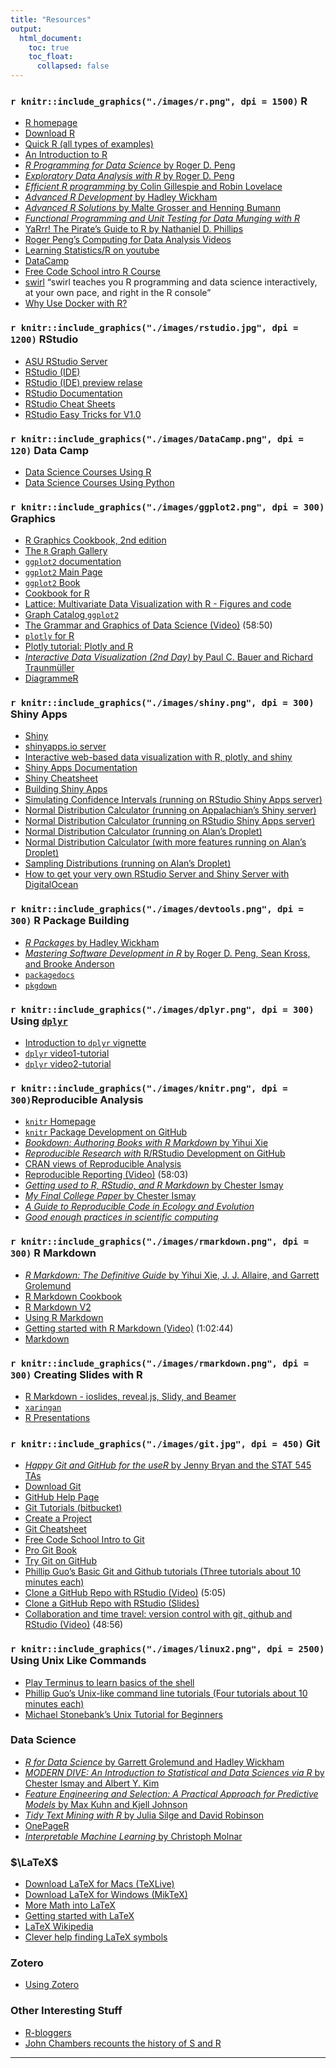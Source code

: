 ```yaml
---
title: "Resources"
output: 
  html_document:
    toc: true
    toc_float:
      collapsed: false
---
```



### `r knitr::include_graphics("./images/r.png", dpi = 1500)` R
* [R homepage](http://www.r-project.org/)
* [Download R](http://cran.r-project.org/)
* [Quick R (all types of examples)](http://www.statmethods.net/index.html)
* [An Introduction to R](http://cran.r-project.org/doc/manuals/r-release/R-intro.html)
* [*R Programming for Data Science* by Roger D. Peng](https://bookdown.org/rdpeng/rprogdatascience/)
* [*Exploratory Data Analysis with R* by Roger D. Peng](https://bookdown.org/rdpeng/exdata/)
* [*Efficient R programming* by Colin Gillespie
and Robin Lovelace](https://bookdown.org/csgillespie/efficientR/)
* [*Advanced R Development* by Hadley Wickham](http://adv-r.had.co.nz/)
* [*Advanced R Solutions* by Malte Grosser and Henning Bumann](https://bookdown.org/Tazinho/Advanced-R-Solutions/)
* [_Functional Programming and Unit Testing for Data Munging with R_](http://www.brodrigues.co/fput/)
* [YaRrr! The Pirate's Guide to R by Nathaniel D. Phillips](http://nathanieldphillips.com/thepiratesguidetor/)
* [Roger Peng's Computing for Data Analysis Videos](http://bit.ly/UC5UDc)
* [Learning Statistics/R on youtube](http://flavioazevedo.com/stats-and-r-blog/2016/9/13/learning-r-on-youtube)
* [DataCamp](https://www.datacamp.com/home)
* [Free Code School intro R Course](https://www.codeschool.com/courses/try-r)
* [swirl](http://swirlstats.com) "swirl teaches you R programming and data science interactively, at your own pace, and right in the R console"
* [Why Use Docker with R?](https://www.opencpu.org/posts/opencpu-with-docker/)

### `r knitr::include_graphics("./images/rstudio.jpg", dpi = 1200)` RStudio
* [ASU RStudio Server](https://mathr.math.appstate.edu/)
* [RStudio (IDE)](http://rstudio.org/)
* [RStudio (IDE) preview relase](https://www.rstudio.com/ide/download/preview)
* [RStudio Documentation](https://support.rstudio.com/hc/en-us/categories/200035113-Documentation)
* [RStudio Cheat Sheets](https://www.rstudio.com/resources/cheatsheets/)
* [RStudio Easy Tricks for V1.0](https://www.rstudio.com/rviews/2016/11/11/easy-tricks-you-mightve-missed/)


### `r knitr::include_graphics("./images/DataCamp.png", dpi = 120)` Data Camp
* [Data Science Courses Using R](https://www.datacamp.com/courses/tech:r)
* [Data Science Courses Using Python](https://www.datacamp.com/courses/tech:python)


### `r knitr::include_graphics("./images/ggplot2.png", dpi = 300)` Graphics

* [R Graphics Cookbook, 2nd edition](https://r-graphics.org/)
* [The `R` Graph Gallery](http://www.r-graph-gallery.com/)
* [`ggplot2` documentation](http://docs.ggplot2.org/current/)
* [`ggplot2` Main Page](http://ggplot2.org/)
* [`ggplot2` Book](http://ggplot2.org/book/)
* [Cookbook for R](http://www.cookbook-r.com/Graphs/)
* [Lattice: Multivariate Data Visualization with R - Figures and code](http://lmdvr.r-forge.r-project.org/figures/figures.html)
* [Graph Catalog `ggplot2`](http://shinyapps.stat.ubc.ca/r-graph-catalog/)
* [The Grammar and Graphics of Data Science (Video)](https://www.rstudio.com/resources/webinars/the-grammar-and-graphics-of-data-science/) (58:50)
* [`plotly` for R](https://cpsievert.github.io/plotly_book/)
* [Plotly tutorial: Plotly and R](https://www.datacamp.com/community/open-courses/plotly-tutorial-plotly-and-r)
* [*Interactive Data Visualization (2nd Day)* by
Paul C. Bauer and Richard Traunmüller](https://bookdown.org/paulcbauer/idv2/)
* [DiagrammeR](http://rich-iannone.github.io/DiagrammeR/)


### `r knitr::include_graphics("./images/shiny.png", dpi = 300)` Shiny Apps


* [Shiny](http://shiny.rstudio.com/)
* [shinyapps.io server](https://shinyapps.io)
* [Interactive web-based data visualization with R, plotly, and shiny](https://plotly-r.com/)
* [Shiny Apps Documentation](http://docs.rstudio.com/shinyapps.io/)
* [Shiny Cheatsheet](https://www.rstudio.com/resources/cheatsheets/)
* [Building Shiny Apps](http://stat545.com/shiny01_activity.html)
* [Simulating Confidence Intervals (running on RStudio Shiny Apps server)](https://alanarnholt.shinyapps.io/CISIMG)
* [Normal Distribution Calculator (running on Appalachian's Shiny server)](https://mathr.math.appstate.edu/shiny/NormApp3/)
* [Normal Distribution Calculator (running on RStudio Shiny Apps server)](https://alanarnholt.shinyapps.io/norm_area2/)
* [Normal Distribution Calculator (running on Alan's Droplet)](http://alanarnholt.com/shiny/NormalApp/)
* [Normal Distribution Calculator (with more features running on Alan's Droplet)](http://alanarnholt.com/shiny/NormApp3/)
* [Sampling Distributions (running on Alan's Droplet)](http://alanarnholt.com/shiny/SamplingDist/)
* [How to get your very own RStudio Server and Shiny Server with DigitalOcean](http://deanattali.com/2015/05/09/setup-rstudio-shiny-server-digital-ocean/)

### `r knitr::include_graphics("./images/devtools.png", dpi = 300)` R Package Building

* [_R Packages_ by Hadley Wickham](http://r-pkgs.had.co.nz/)
* [*Mastering Software Development in R* by Roger D. Peng, Sean Kross, and Brooke Anderson](https://bookdown.org/rdpeng/RProgDA/)
* [`packagedocs`](http://hafen.github.io/packagedocs/)
* [`pkgdown`](https://hadley.github.io/pkgdown/)



### `r knitr::include_graphics("./images/dplyr.png", dpi = 300)` Using [`dplyr`](https://cran.r-project.org/web/packages/dplyr/index.html)

* [Introduction to `dplyr` vignette](https://cran.r-project.org/web/packages/dplyr/vignettes/dplyr.html)
* [`dplyr` video1-tutorial](http://www.dataschool.io/dplyr-tutorial-for-faster-data-manipulation-in-r/)
* [`dplyr` video2-tutorial](http://www.dataschool.io/dplyr-tutorial-part-2/)


### `r knitr::include_graphics("./images/knitr.png", dpi = 300)`Reproducible Analysis

* [`knitr` Homepage](http://yihui.name/knitr/)
* [`knitr` Package Development on GitHub](https://github.com/yihui/knitr)
* [*Bookdown: Authoring Books with R Markdown* by Yihui Xie](https://bookdown.org/yihui/bookdown/)
* [*Reproducible Research with* R/RStudio Development on GitHub](https://github.com/christophergandrud/Rep-Res-Book)
* [CRAN views of Reproducible Analysis](http://cran.r-project.org/web/views/ReproducibleResearch.html)
* [Reproducible Reporting (Video)](https://www.rstudio.com/resources/webinars/reproducible-reporting/) (58:03)
* [*Getting used to R, RStudio, and R Markdown* by Chester Ismay](https://ismayc.github.io/rbasics-book/)
* [*My Final College Paper* by Chester Ismay](https://ismayc.github.io/thesisdown_book/index.html)
* [*A Guide to Reproducible Code in Ecology and Evolution*](http://www.britishecologicalsociety.org/wp-content/uploads/2017/12/guide-to-reproducible-code.pdf)
* [*Good enough practices in scientific computing*](http://journals.plos.org/ploscompbiol/article?id=10.1371/journal.pcbi.1005510)


### `r knitr::include_graphics("./images/rmarkdown.png", dpi = 300)` R Markdown
* [*R Markdown: The Definitive Guide* by Yihui Xie, J. J. Allaire, and Garrett Grolemund](https://bookdown.org/yihui/rmarkdown/)
* [R Markdown Cookbook](https://bookdown.org/yihui/rmarkdown-cookbook/)
* [R Markdown V2](http://rmarkdown.rstudio.com)
* [Using R Markdown](https://support.rstudio.com/hc/en-us/sections/200149716-R-Markdown)
* [Getting started with R Markdown (Video)](https://www.rstudio.com/resources/webinars/getting-started-with-r-markdown/) (1:02:44)
* [Markdown](http://daringfireball.net/projects/markdown/)
  

### `r knitr::include_graphics("./images/rmarkdown.png", dpi = 300)` Creating Slides with R
* [R Markdown - ioslides, reveal.js, Slidy, and Beamer](http://rmarkdown.rstudio.com/ioslides_presentation_format.html#overview)
* [`xaringan`](https://github.com/yihui/xaringan)
* [R Presentations](https://support.rstudio.com/hc/en-us/sections/200130218-R-Presentations)


### `r knitr::include_graphics("./images/git.jpg", dpi = 450)` Git
* [*Happy Git and GitHub for the useR* by Jenny Bryan and the STAT 545 TAs](http://happygitwithr.com/)
* [Download Git](http://git-scm.com)
* [GitHub Help Page](https://help.github.com/)
* [Git Tutorials (bitbucket)](https://www.atlassian.com/git/tutorial)
* [Create a Project](http://gitimmersion.com/lab_03.html)
* [Git Cheatsheet](http://www.ndpsoftware.com/git-cheatsheet.html)
* [Free Code School Intro to Git](https://www.codeschool.com/courses/try-git)
* [Pro Git Book](http://git-scm.com/book)
* [Try Git on GitHub](http://try.github.io/levels/1/challenges/1)
* [Phillip Guo's Basic Git and Github tutorials (Three tutorials about 10 minutes each)](http://www.pgbovine.net/git-tutorial.htm)
* [Clone a GitHub Repo with RStudio (Video)](https://www.youtube.com/watch?v=YxZ8J2rqhEM) (5:05)
* [Clone a GitHub Repo with RStudio (Slides)](https://github.com/alanarnholt/Homework-Examples/blob/master/Slides/ForkCloneRStudio.pdf)
* [Collaboration and time travel: version control with git, github and RStudio (Video)](https://www.rstudio.com/resources/webinars/collaboration-and-time-travel-version-control-with-git-github-and-rstudio/) (48:56)

### `r knitr::include_graphics("./images/linux2.png", dpi = 2500)` Using Unix Like Commands
* [Play Terminus to learn basics of the shell](http://web.mit.edu/mprat/Public/web/Terminus/Web/main.html)
* [Phillip Guo's Unix-like command line tutorials (Four tutorials about 10 minutes each)](http://www.pgbovine.net/command-line-tutorial.htm)
* [Michael Stonebank's Unix Tutorial for Beginners](http://www.ee.surrey.ac.uk/Teaching/Unix/)

### Data Science
* [*R for Data Science* by Garrett Grolemund and
Hadley Wickham](http://r4ds.had.co.nz/)
* [*MODERN DIVE: An Introduction to Statistical and Data Sciences via R* by Chester Ismay and Albert Y. Kim](https://moderndive.com/)
* [*Feature Engineering and Selection: A Practical Approach for Predictive Models* by Max Kuhn and Kjell Johnson](http://www.feat.engineering/)
* [*Tidy Text Mining with R* by Julia Silge and David Robinson](http://tidytextmining.com/)
* [OnePageR](http://togaware.com/onepager/)
* [*Interpretable Machine Learning* by Christoph Molnar](https://christophm.github.io/interpretable-ml-book/)


### $\LaTeX$  

* [Download LaTeX for Macs (TeXLive)](http://tug.org/mactex/)
* [Download LaTeX for Windows (MikTeX)](http://miktex.org/)
* [More Math into LaTeX](http://www.ctan.org/pkg/math-into-latex-4)
* [Getting started with LaTeX](http://www.tug.org/begin.html)
* [LaTeX Wikipedia](http://en.wikipedia.org/wiki/LaTeX) 
* [Clever help finding LaTeX symbols](http://detexify.kirelabs.org/classify.html)

### Zotero

* [Using Zotero](https://stat-ata-asu.github.io/STT2810HonorsClassRepo/RMarkdown/ZoteroInClass.html)

### Other Interesting Stuff
* [R-bloggers](http://r-bloggers.com)
* [John Chambers recounts the history of S and R](http://blog.revolutionanalytics.com/2014/01/john-chambers-recounts-the-history-of-s-and-r.html)

* * *





